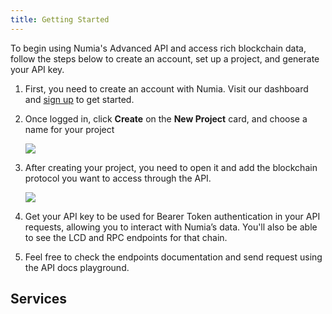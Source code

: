 ```yaml
---
title: Getting Started
---
```


To begin using Numia's Advanced API and access rich blockchain data, follow the steps below to create an account, set up a project, and generate your API key.

1. First, you need to create an account with Numia. Visit our dashboard and [sign up](https://app.numia.xyz/login) to get started. 
2. Once logged in, click **Create** on the **New Project** card, and choose a name for your project
    
    <Image 
    src="/media/api/create-project.gif"
    />
    
3. After creating your project, you need to open it and add the blockchain protocol you want to access through the API. 
    
    <Image 
    src="/media/api/add-protocol.gif"
    />
4. Get your API key to be used for Bearer Token authentication in your API requests, allowing you to interact with Numia’s data. You'll also be able to see the LCD and RPC endpoints for that chain. 
5. Feel free to check the endpoints documentation and send request using the API docs playground. 

## Services

<CardList cols={4}>
<Card 
  title="Osmosis"
  link="/reference/osmosis/get-apr-for-earn-strategies"
  icon="arrow-square-up-right"
  iconType="regular"
  iconSize="32px"
/>
<Card 
  title="Quasar"
  link="/reference/quasar/create-point-campaigns"
  icon="arrow-square-up-right"
  iconType="regular"
  iconSize="32px"
/>
<Card 
  title="XION"
  link="/reference/xion/get-abstract-account-authenticators"
  icon="arrow-square-up-right"
  iconType="regular"
  iconSize="32px"
/>
<Card 
  title="Prices"
  link="/reference/prices/get-astroport-pool"
  icon="arrow-square-up-right"
  iconType="regular"
  iconSize="32px"
/>
<Card 
  title="Transactions by Address"
  link="/reference/TxByAddress/get-transactions-by-address"
  icon="arrow-square-up-right"
  iconType="regular"
  iconSize="32px"
/>
<Card 
  title="NumiaLenses"
  link="/lenses/whats-numia-lenses"
  icon="arrow-square-up-right"
  iconType="regular"
  iconSize="32px"
/>
<Card 
  title="NumiaAI"
  link="/ai/whats-numia-ai"
  icon="arrow-square-up-right"
  iconType="regular"
  iconSize="32px"
/>
<Card 
  title="Snapshot Tool"
  link="/lenses/whats-numia-lenses"
  icon="arrow-square-up-right"
  iconType="regular"
  iconSize="32px"
/>
</CardList>
